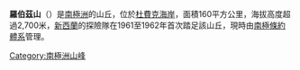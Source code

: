 {{coord|85|32|S|177|5|W|display=title}}

'''羅伯茲山'''（{{lang-en|Roberts Massif}}）是[[南極洲|南極洲]]的山丘，位於[[杜費克海岸|杜費克海岸]]，面積160平方公里，海拔高度超過2,700米，[[新西蘭|新西蘭]]的探險隊在1961至1962年首次踏足該山丘，現時由[[南極條約體系|南極條約體系]]管理。

{{DEFAULTSORT:Roberts Massif}}
[[Category:南極洲山峰|Category:南極洲山峰]]


{{DufekCoast-geo-stub}}